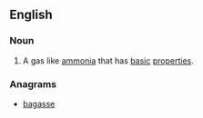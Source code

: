 ==English==

===Noun===
{{en-noun|sg=[[base]] [[gas]]|es}}

# {{context|chemistry|science}} A gas like [[ammonia]] that has [[basic]] [[properties]].

===Anagrams===
* [[bagasse#English|bagasse]]